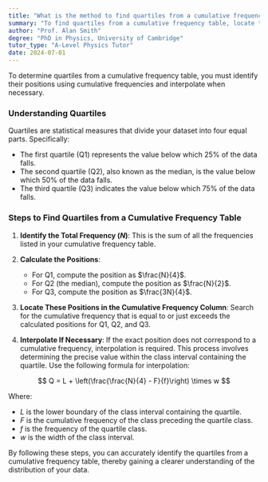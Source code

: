 ```yaml
---
title: "What is the method to find quartiles from a cumulative frequency table?"
summary: "To find quartiles from a cumulative frequency table, locate the positions using cumulative frequencies and interpolate if necessary."
author: "Prof. Alan Smith"
degree: "PhD in Physics, University of Cambridge"
tutor_type: "A-Level Physics Tutor"
date: 2024-07-01
---
```


To determine quartiles from a cumulative frequency table, you must identify their positions using cumulative frequencies and interpolate when necessary.

### Understanding Quartiles

Quartiles are statistical measures that divide your dataset into four equal parts. Specifically:
- The first quartile (Q1) represents the value below which 25% of the data falls.
- The second quartile (Q2), also known as the median, is the value below which 50% of the data falls.
- The third quartile (Q3) indicates the value below which 75% of the data falls.

### Steps to Find Quartiles from a Cumulative Frequency Table

1. **Identify the Total Frequency ($N$)**: This is the sum of all the frequencies listed in your cumulative frequency table.

2. **Calculate the Positions**:
   - For Q1, compute the position as $\frac{N}{4}$.
   - For Q2 (the median), compute the position as $\frac{N}{2}$.
   - For Q3, compute the position as $\frac{3N}{4}$.

3. **Locate These Positions in the Cumulative Frequency Column**: Search for the cumulative frequency that is equal to or just exceeds the calculated positions for Q1, Q2, and Q3.

4. **Interpolate If Necessary**: If the exact position does not correspond to a cumulative frequency, interpolation is required. This process involves determining the precise value within the class interval containing the quartile. Use the following formula for interpolation:

$$
Q = L + \left(\frac{\frac{N}{4} - F}{f}\right) \times w
$$

Where:
- $L$ is the lower boundary of the class interval containing the quartile.
- $F$ is the cumulative frequency of the class preceding the quartile class.
- $f$ is the frequency of the quartile class.
- $w$ is the width of the class interval.

By following these steps, you can accurately identify the quartiles from a cumulative frequency table, thereby gaining a clearer understanding of the distribution of your data.
    